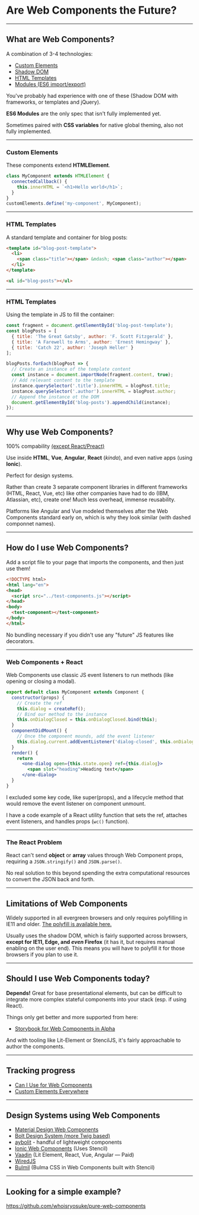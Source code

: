 

<Head>
  <title>Are Web Components the Future?</title>
</Head>

# Are Web Components the Future?

---

## What are Web Components?

A combination of 3-4 technologies: 

- [Custom Elements](https://w3c.github.io/webcomponents/spec/custom/)
- [Shadow DOM](https://www.w3.org/TR/shadow-dom/)
- [HTML Templates](https://www.w3.org/TR/html-templates/)
- [Modules (ES6 import/export)](https://github.com/w3c/webcomponents/issues/645)

<Notes>
You've probably had experience with one of these (Shadow DOM with frameworks, or templates and jQuery).

**ES6 Modules** are the only spec that isn't fully implemented yet.

Sometimes paired with **CSS variables** for native global theming, also not fully implemented.
</Notes>

---

### Custom Elements

These components extend **HTMLElement**.

```js
class MyComponent extends HTMLElement {
  connectedCallback() {
    this.innerHTML = `<h1>Hello world</h1>`;
  }
}
customElements.define('my-component', MyComponent);
```

---

### HTML Templates

A standard template and container for blog posts:

```html
<template id="blog-post-template">
  <li>
    <span class="title"></span> &mdash; <span class="author"></span>
  </li>
</template>

<ul id="blog-posts"></ul>
```

---

### HTML Templates

Using the template in JS to fill the container:

```js
const fragment = document.getElementById('blog-post-template');
const blogPosts = [
  { title: 'The Great Gatsby', author: 'F. Scott Fitzgerald' },
  { title: 'A Farewell to Arms', author: 'Ernest Hemingway' },
  { title: 'Catch 22', author: 'Joseph Heller' }
];

blogPosts.forEach(blogPost => {
  // Create an instance of the template content
  const instance = document.importNode(fragment.content, true);
  // Add relevant content to the template
  instance.querySelector('.title').innerHTML = blogPost.title;
  instance.querySelector('.author').innerHTML = blogPost.author;
  // Append the instance ot the DOM
  document.getElementById('blog-posts').appendChild(instance);
});
```

---

## Why use Web Components?

100% compability [(except React/Preact)](https://custom-elements-everywhere.com/)

Use inside **HTML**, **Vue**, **Angular**, **React** (*kinda*), and even native apps (using **Ionic**).

Perfect for design systems.

<Notes>
Rather than create 3 separate component libraries in different frameworks (HTML, React, Vue, etc) like other companies have had to do (IBM, Atlassian, etc), create one! Much less overhead, immense reusability.

Platforms like Angular and Vue modeled themselves after the Web Components standard early on, which is why they look similar (with dashed componnet names).
</Notes>

---

## How do I use Web Components?

Add a script file to your page that imports the components, and then just use them!

```html
<!DOCTYPE html>
<html lang="en">
<head>
  <script src="../test-components.js"></script>
</head>
<body>
  <test-component></test-component>
</body>
</html>
```

<Notes>No bundling necessary if you didn't use any "future" JS features like decorators.</Notes>

---

### Web Components + React

Web Components use classic JS event listeners to run methods (like opening or closing a modal).


```jsx
export default class MyComponent extends Component {
  constructor(props) {
    // Create the ref
    this.dialog = createRef();
    // Bind our method to the instance
    this.onDialogClosed = this.onDialogClosed.bind(this);
  }
  componentDidMount() {
    // Once the component mounds, add the event listener
    this.dialog.current.addEventListener('dialog-closed', this.onDialogClosed);
  }
  render() {
    return
      <one-dialog open={this.state.open} ref={this.dialog}>
        <span slot="heading">Heading text</span>
      </one-dialog>
  }
}
```

<Notes>
I excluded some key code, like super(props), and a lifecycle method that would remove the event listener on component unmount.

I have a code example of a React utility function that sets the ref, attaches event listeners, and handles props (`wc()` function).
</Notes>

---

### The React Problem

React can't send **object** or **array** values through Web Component props, requiring a `JSON.stringify()` and `JSON.parse()`.

<Notes>
No real solution to this beyond spending the extra computational resources to convert the JSON back and forth.
</Notes>

---

## Limitations of Web Components

Widely supported in all evergreen browsers and only requires polyfilling in IE11 and older. [The polyfill is available here.](https://github.com/webcomponents/polyfills/tree/master/packages/webcomponentsjs)

Usually uses the shadow DOM, which is fairly supported across browsers, **except for IE11, Edge, and *even* Firefox** (it has it, but requires manual enabling on the user end). This means you will have to polyfill it for those browsers if you plan to use it.

---

## Should I use Web Components today?

**Depends!** Great for base presentational elements, but can be difficult to integrate more complex stateful components into your stack (esp. if using React).

Things only get better and more supported from here:
- [Storybook for Web Components in Alpha](https://github.com/storybookjs/storybook/tree/next/app/web-components)

And with tooling like Lit-Element or StencilJS, it's fairly approachable to author the components.

---

## Tracking progress

- [Can I Use for Web Components](https://caniuse.com/#search=web%20components)
- [Custom Elements Everywhere](https://custom-elements-everywhere.com/)

---

## Design Systems using Web Components

- [Material Design Web Components](https://github.com/whoisryosuke/material-components-web-components)
- [Bolt Design System (more Twig based)](https://boltdesignsystem.com/pattern-lab/?p=viewall-components-button)
- [aybolit](https://github.com/web-padawan/aybolit/) - handful of lightweight components
- [Ionic Web Components](https://github.com/ionic-team/ionic/tree/master/core/src/components) (Uses Stencil)
- [Vaadin](https://vaadin.com/tutorials/using-web-components-in-react) (Lit Element, React, Vue, Angular — Paid)
- [WiredJS](https://github.com/wiredjs/wired-elements)
- [Bulmil](https://github.com/Gomah/bulmil#vue) (Bulma CSS in Web Components built with Stencil)

---

## Looking for a simple example?

<https://github.com/whoisryosuke/pure-web-components>
